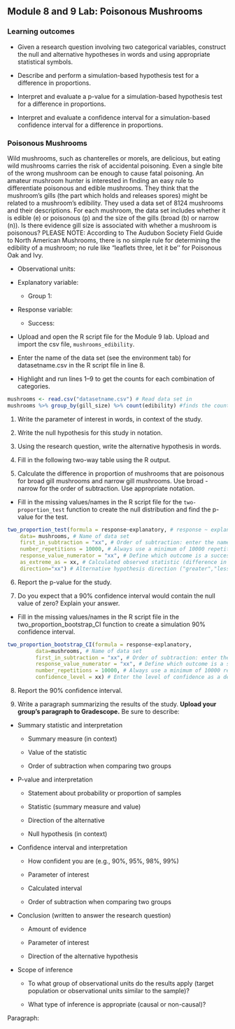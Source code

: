 ## Module 8 and 9 Lab:  Poisonous Mushrooms 

\setstretch{1}

### Learning outcomes

* Given a research question involving two categorical variables, construct the null and alternative hypotheses
  in words and using appropriate statistical symbols.
  
* Describe and perform a simulation-based hypothesis test for a difference in proportions.

* Interpret and evaluate a p-value for a simulation-based hypothesis test for a difference in proportions.

* Interpret and evaluate a confidence interval for a simulation-based confidence interval for a difference in proportions.

### Poisonous Mushrooms

Wild mushrooms, such as chanterelles or morels, are delicious, but eating wild mushrooms carries the risk of accidental poisoning. Even a single bite of the wrong mushroom can be enough to cause fatal poisoning. An amateur mushroom hunter is interested in finding an easy rule to differentiate poisonous and edible mushrooms. They think that the mushroom’s gills (the part which holds and releases spores) might be related to a mushroom’s edibility. They used a data set of 8124 mushrooms and their descriptions. For each mushroom, the data set includes whether it is edible (e) or poisonous (p) and the size of the gills (broad (b) or narrow (n)).  Is there evidence gill size is associated with whether a mushroom is poisonous?  PLEASE NOTE: According to The Audubon Society Field Guide to North American Mushrooms, there is no simple rule for determining the edibility of a mushroom; no rule like "leaflets three, let it be'' for Poisonous Oak and Ivy.

* Observational units:

* Explanatory variable:

    * Group 1:

* Response variable:

    * Success:

* Upload and open the R script file for the Module 9 lab. Upload and import the csv file, `mushrooms_edibility`. 

* Enter the name of the data set (see the environment tab) for datasetname.csv in the R script file in line 8. 

* Highlight and run lines 1--9 to get the counts for each combination of categories.

```r
mushrooms <- read.csv("datasetname.csv") # Read data set in
mushrooms %>% group_by(gill_size) %>% count(edibility) #finds the counts in each group
```
1. Write the parameter of interest in words, in context of the study.

\vspace{1in}

2.  Write the null hypothesis for this study in notation.

\vspace{0.25in}

\newpage

3.  Using the research question, write the alternative hypothesis in words.

\vspace{1in}

4. Fill in the following two-way table using the R output.

\begin{center}
\begin{tabular}{|c|c|c|c|}\hline
& \multicolumn{2}{|c|}{\textbf{Gill Size}} & \\ \hline
\textbf{Edibility} & \hspace{0.35in} Broad (b) \hspace{0.35in} & \hspace{0.35in} Narrow (n) \hspace{0.35in} & \hspace{0.35in} Total \hspace{0.35in} \\ \hline
 Poisonous (p) & & & \\ 
 & & & \\ \hline
Edible (e) & & & \\ 
 & & & \\ \hline
 Total & & & \\ 
 & & & \\ \hline
\end{tabular}
\end{center}

5. Calculate the difference in proportion of mushrooms that are poisonous for broad gill mushrooms and narrow gill mushrooms.  Use broad - narrow for the order of subtraction.  Use appropriate notation.

\vspace{0.8in}

<!-- Use the provided R script file to create a segmented bar plot of the data.  Make sure to title your plot.  Highlight and run lines 14--20. -->

<!-- ```{r, out.width="60%", echo=TRUE, eval=FALSE} -->
<!-- injuries %>% # Data set piped into... -->
<!--   ggplot(aes(x = Injury.Site, fill = Lethal)) +   # This specifies the variables -->
<!--   geom_bar(stat = "count", position = "fill") +  # Tell it to make a stacked bar plot -->
<!--   labs(title = "Title",  # Make sure to title your plot  -->
<!--        x = "Location of Injury",   # Label the x axis -->
<!--        y = "") +  # Remove y axis label -->
<!--   scale_fill_grey()  # Make figure black and white -->
<!-- ``` -->
<!-- 7.  Based on the plot does there appear to be an association between the variables?  Explain your answer. -->

* Fill in the missing values/names in the R script file for the `two-proportion_test` function to create the null distribution and find the p-value for the test.

```r
two_proportion_test(formula = response~explanatory, # response ~ explanatory
    data= mushrooms, # Name of data set
    first_in_subtraction = "xx", # Order of subtraction: enter the name of Group 1
    number_repetitions = 10000, # Always use a minimum of 10000 repetitions
    response_value_numerator = "xx", # Define which outcome is a success 
    as_extreme_as = xx, # Calculated observed statistic (difference in sample proportions)
    direction="xx") # Alternative hypothesis direction ("greater","less","two-sided")
```

6.  Report the p-value for the study.

\vspace{0.2in}

7.  Do you expect that a 90\% confidence interval would contain the null value of zero?  Explain your answer.

\vspace{0.8in}

\newpage

* Fill in the missing values/names in the R script file in the two_proportion_bootstrap_CI function to create a simulation 90\% confidence interval.  


```r
two_proportion_bootstrap_CI(formula = response~explanatory, 
         data=mushrooms, # Name of data set
         first_in_subtraction = "xx", # Order of subtraction: enter the name of Group 1
         response_value_numerator = "xx", # Define which outcome is a success 
         number_repetitions = 10000, # Always use a minimum of 10000 repetitions
         confidence_level = xx) # Enter the level of confidence as a decimal
```

8. Report the 90\% confidence interval.

\vspace{0.2in}

9.  Write a paragraph summarizing the results of the study.  **Upload your group's paragraph to Gradescope.** Be sure to describe:

* Summary statistic and interpretation

    * Summary measure (in context)
    
    * Value of the statistic 
    
    * Order of subtraction when comparing two groups

* P-value and interpretation

    * Statement about probability or proportion of samples
    
    * Statistic (summary measure and value)
    
    * Direction of the alternative 
    
    * Null hypothesis (in context) 


* Confidence interval and interpretation

    * How confident you are (e.g., 90%, 95%, 98%, 99%)
    
    * Parameter of interest
    
    * Calculated interval
    
    * Order of subtraction when comparing two groups


* Conclusion (written to answer the research question)

    * Amount of evidence
    
    * Parameter of interest 
    
    * Direction of the alternative hypothesis


* Scope of inference

    * To what group of observational units do the results apply (target population or observational units similar to the sample)?
	
    * What type of inference is appropriate (causal or non-causal)?

\newpage

Paragraph:

\newpage


